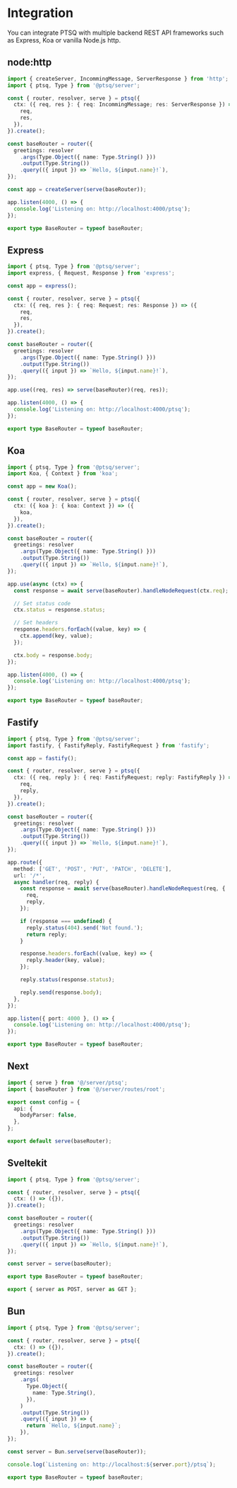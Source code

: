 # Integration

You can integrate PTSQ with multiple backend REST API frameworks such as Express, Koa or vanilla Node.js http.

## node:http

```ts
import { createServer, IncommingMessage, ServerResponse } from 'http';
import { ptsq, Type } from '@ptsq/server';

const { router, resolver, serve } = ptsq({
  ctx: ({ req, res }: { req: IncommingMessage; res: ServerResponse }) => ({
    req,
    res,
  }),
}).create();

const baseRouter = router({
  greetings: resolver
    .args(Type.Object({ name: Type.String() }))
    .output(Type.String())
    .query(({ input }) => `Hello, ${input.name}!`),
});

const app = createServer(serve(baseRouter));

app.listen(4000, () => {
  console.log('Listening on: http://localhost:4000/ptsq');
});

export type BaseRouter = typeof baseRouter;
```

## Express

```ts copy
import { ptsq, Type } from '@ptsq/server';
import express, { Request, Response } from 'express';

const app = express();

const { router, resolver, serve } = ptsq({
  ctx: ({ req, res }: { req: Request; res: Response }) => ({
    req,
    res,
  }),
}).create();

const baseRouter = router({
  greetings: resolver
    .args(Type.Object({ name: Type.String() }))
    .output(Type.String())
    .query(({ input }) => `Hello, ${input.name}!`),
});

app.use((req, res) => serve(baseRouter)(req, res));

app.listen(4000, () => {
  console.log('Listening on: http://localhost:4000/ptsq');
});

export type BaseRouter = typeof baseRouter;
```

## Koa

```ts copy
import { ptsq, Type } from '@ptsq/server';
import Koa, { Context } from 'koa';

const app = new Koa();

const { router, resolver, serve } = ptsq({
  ctx: ({ koa }: { koa: Context }) => ({
    koa,
  }),
}).create();

const baseRouter = router({
  greetings: resolver
    .args(Type.Object({ name: Type.String() }))
    .output(Type.String())
    .query(({ input }) => `Hello, ${input.name}!`),
});

app.use(async (ctx) => {
  const response = await serve(baseRouter).handleNodeRequest(ctx.req);

  // Set status code
  ctx.status = response.status;

  // Set headers
  response.headers.forEach((value, key) => {
    ctx.append(key, value);
  });

  ctx.body = response.body;
});

app.listen(4000, () => {
  console.log('Listening on: http://localhost:4000/ptsq');
});

export type BaseRouter = typeof baseRouter;
```

## Fastify

```ts copy
import { ptsq, Type } from '@ptsq/server';
import fastify, { FastifyReply, FastifyRequest } from 'fastify';

const app = fastify();

const { router, resolver, serve } = ptsq({
  ctx: ({ req, reply }: { req: FastifyRequest; reply: FastifyReply }) => ({
    req,
    reply,
  }),
}).create();

const baseRouter = router({
  greetings: resolver
    .args(Type.Object({ name: Type.String() }))
    .output(Type.String())
    .query(({ input }) => `Hello, ${input.name}!`),
});

app.route({
  method: ['GET', 'POST', 'PUT', 'PATCH', 'DELETE'],
  url: '/*',
  async handler(req, reply) {
    const response = await serve(baseRouter).handleNodeRequest(req, {
      req,
      reply,
    });

    if (response === undefined) {
      reply.status(404).send('Not found.');
      return reply;
    }

    response.headers.forEach((value, key) => {
      reply.header(key, value);
    });

    reply.status(response.status);

    reply.send(response.body);
  },
});

app.listen({ port: 4000 }, () => {
  console.log('Listening on: http://localhost:4000/ptsq');
});

export type BaseRouter = typeof baseRouter;
```

## Next

```ts copy
import { serve } from '@/server/ptsq';
import { baseRouter } from '@/server/routes/root';

export const config = {
  api: {
    bodyParser: false,
  },
};

export default serve(baseRouter);
```

## Sveltekit

```ts copy
import { ptsq, Type } from '@ptsq/server';

const { router, resolver, serve } = ptsq({
  ctx: () => ({}),
}).create();

const baseRouter = router({
  greetings: resolver
    .args(Type.Object({ name: Type.String() }))
    .output(Type.String())
    .query(({ input }) => `Hello, ${input.name}!`),
});

const server = serve(baseRouter);

export type BaseRouter = typeof baseRouter;

export { server as POST, server as GET };
```

## Bun

```ts copy
import { ptsq, Type } from '@ptsq/server';

const { router, resolver, serve } = ptsq({
  ctx: () => ({}),
}).create();

const baseRouter = router({
  greetings: resolver
    .args(
      Type.Object({
        name: Type.String(),
      }),
    )
    .output(Type.String())
    .query(({ input }) => {
      return `Hello, ${input.name}`;
    }),
});

const server = Bun.serve(serve(baseRouter));

console.log(`Listening on: http://localhost:${server.port}/ptsq`);

export type BaseRouter = typeof baseRouter;
```
